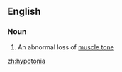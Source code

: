 ==English==

===Noun===
{{wikipedia}}
{{en-noun|-}}

# An abnormal loss of [[muscle tone]]

[[zh:hypotonia]]
